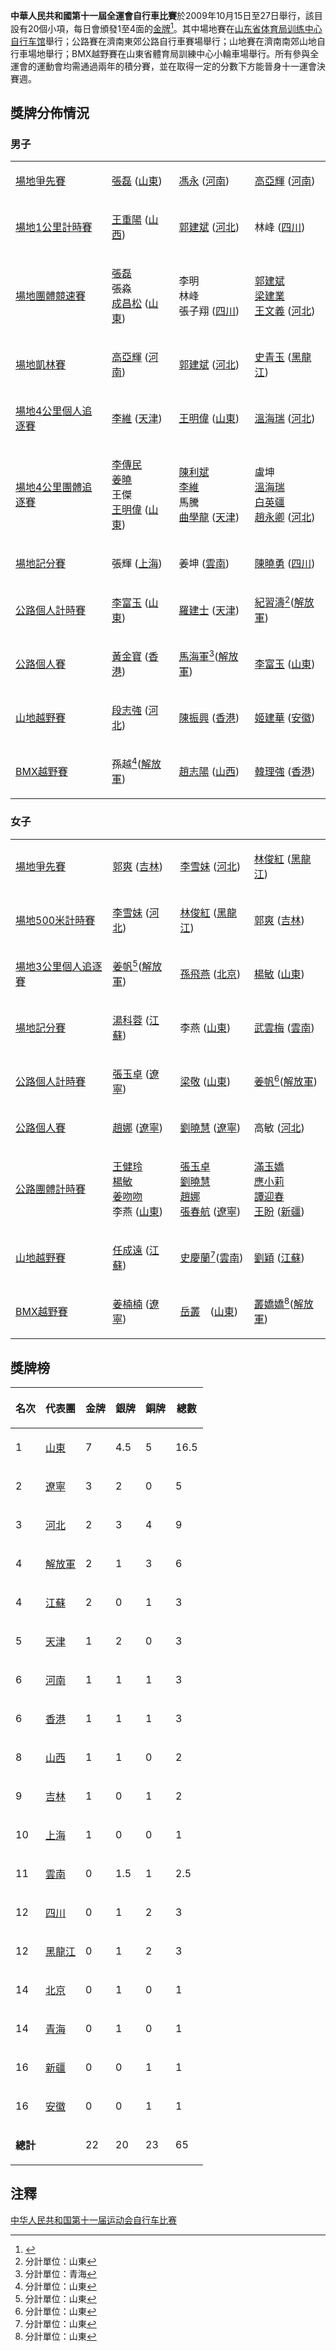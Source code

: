 '''中華人民共和國第十一屆全運會自行車比賽'''於2009年10月15日至27日舉行，該目設有20個小項，每日會頒發1至4面的[[金牌|金牌]]<ref>{{Cite web |url=http://result.11th-games.org.cn/zh-cn/Schedule_cn.aspx |title=十一運會賽程表 |accessdate=2009-09-15 |archive-date=2009-07-20 |archive-url=https://web.archive.org/web/20090720113232/http://result.11th-games.org.cn/zh-cn/Schedule_cn.aspx |dead-url=no }}</ref>。其中場地賽在[[山东省体育局训练中心自行车馆|山东省体育局训练中心自行车馆]]舉行；公路賽在濟南東郊公路自行車賽場舉行；山地賽在濟南南郊山地自行車場地舉行；BMX越野賽在山東省體育局訓練中心小輪車場舉行。所有參與全運會的運動會均需通過兩年的積分賽，並在取得一定的分數下方能晉身十一運會決賽週。

==獎牌分佈情況==
===男子===
{| {{MedalistTable|type=項目|style=font-size:small;}}
|-
|[[中華人民共和國第十一屆全運會自行車比賽_－_男子場地爭先賽|場地爭先賽]]
| [[張磊_(自行車運動員)|張磊]] ([[山東|山東]])
| [[馮永|馮永]] ([[河南|河南]])
| [[高亞輝|高亞輝]] ([[河南|河南]])
|-
|[[中華人民共和國第十一屆全運會自行車比賽_－_男子場地1公里計時賽|場地1公里計時賽]]
| [[王重陽|王重陽]] ([[山西|山西]])
| [[郭建斌|郭建斌]] ([[河北|河北]])
| 林峰 ([[四川|四川]])
|-
|[[中华人民共和国第十一届全运会自行车比赛_－_男子场地团体竞速赛|場地團體競速賽]]
| [[張磊_(自行車運動員)|張磊]]<br>張淼<br>[[成昌松|成昌松]] ([[山東|山東]])
| 李明<br>林峰<br>張子翔 ([[四川|四川]])
| [[郭建斌|郭建斌]]<br>[[梁建業|梁建業]]<br>[[王文義|王文義]] ([[河北|河北]])
|-
|[[中华人民共和国第十一届全运会自行车比赛_－_男子场地凯林赛|場地凱林賽]]
| [[高亞輝|高亞輝]] ([[河南|河南]])
| [[郭建斌|郭建斌]] ([[河北|河北]])
| [[史青玉|史青玉]] ([[黑龍江省|黑龍江]])
|-
|[[中華人民共和國第十一屆全運會自行車比賽_－_男子場地4公里個人追逐賽|場地4公里個人追逐賽]]
| [[李維_(自行車運動員)|李維]] ([[天津|天津]])
| [[王明偉|王明偉]] ([[山東|山東]])
| [[溫海瑞|溫海瑞]] ([[河北|河北]])
|-
|[[中華人民共和國第十一屆全運會自行車比賽－男子場地4公里團體追逐賽|場地4公里團體追逐賽]]
| [[李傳民|李傳民]]<br>[[姜曉|姜曉]]<br>王傑<br>[[王明偉|王明偉]] ([[山東|山東]])
| [[陳利斌|陳利斌]]<br>[[李維_(自行車運動員)|李維]]<br>馬騰<br>[[曲學龍|曲學龍]] ([[天津|天津]])
| 盧坤<br>[[溫海瑞|溫海瑞]]<br>[[白英疆|白英疆]]<br>[[趙永卿|趙永卿]] ([[河北|河北]])
|-
|[[中華人民共和國第十一屆全運會自行車比賽_－_男子場地記分賽|場地記分賽]]
| 張輝 ([[上海|上海]])
| 姜坤 ([[雲南|雲南]])
| [[陳曉勇|陳曉勇]] ([[四川|四川]])
|-
|[[中華人民共和國第十一屆全運會自行車比賽_－_男子公路個人計時賽|公路個人計時賽]]
| [[李富玉|李富玉]] ([[山東|山東]])
| [[羅建士|羅建士]] ([[天津|天津]])
| [[紀習濤|紀習濤]]<ref name="魯">分計單位：山東</ref>([[解放軍|解放軍]])
|-
|[[中華人民共和國第十一屆全運會自行車比賽_－_男子公路個人賽|公路個人賽]]
| [[黃金寶|黃金寶]] ([[香港|香港]])
| [[馬海軍|馬海軍]]<ref>分計單位：青海</ref>([[解放軍|解放軍]])
| [[李富玉|李富玉]] ([[山東|山東]])
|-
|[[中華人民共和國第十一屆全運會自行車比賽_－_男子山地越野時賽|山地越野賽]]
| [[段志強|段志強]] ([[河北|河北]])
| [[陳振興|陳振興]] ([[香港|香港]])
| [[姬建華|姬建華]] ([[安徽|安徽]])
|-
|[[中華人民共和國第十一屆全運會自行車比賽_－_男子BMX越野賽|BMX越野賽]]
| 孫越<ref name="魯">分計單位：山東</ref>([[解放軍|解放軍]])
| [[趙志陽|趙志陽]] ([[山西|山西]])
| [[韓理強|韓理強]] ([[香港|香港]])
|}

===女子===
{| {{MedalistTable|type=項目|style=font-size:small;}}
|-
|[[中華人民共和國第十一屆全運會自行車比賽_－_女子場地爭先賽|場地爭先賽]]
| [[郭爽|郭爽]] ([[吉林|吉林]])
| [[李雪妹|李雪妹]] ([[河北|河北]])
| [[林俊紅|林俊紅]] ([[黑龍江省|黑龍江]])
|-
|[[中華人民共和國第十一屆全運會自行車比賽_－_女子場地500米計時賽|場地500米計時賽]]
| [[李雪妹|李雪妹]] ([[河北|河北]])
| [[林俊紅|林俊紅]] ([[黑龍江省|黑龍江]])
| [[郭爽|郭爽]] ([[吉林|吉林]])
|-
|[[中華人民共和國第十一屆全運會自行車比賽_－_女子場地3公里個人追逐賽|場地3公里個人追逐賽]]
| [[姜帆_(自行车运动员)|姜帆]]<ref name="魯">分計單位：山東</ref>([[解放軍|解放軍]])
| [[孫飛燕|孫飛燕]] ([[北京|北京]])
| [[楊敏|楊敏]] ([[山東|山東]])
|-
|[[中華人民共和國第十一屆全運會自行車比賽_－_女子場地記分賽|場地記分賽]]
| [[湯科蓉|湯科蓉]] ([[江蘇|江蘇]])
| 李燕 ([[山東|山東]])
| [[武雲梅|武雲梅]] ([[雲南|雲南]])
|-
|[[中華人民共和國第十一屆全運會自行車比賽_－_女子公路個人計時賽|公路個人計時賽]]
| [[張玉卓|張玉卓]] ([[遼寧|遼寧]])
| [[梁敬|梁敬]] ([[山東|山東]])
| [[姜帆_(自行车运动员)|姜帆]]<ref name="魯">分計單位：山東</ref>([[解放軍|解放軍]])
|-
|[[中華人民共和國第十一屆全運會自行車比賽_－_女子公路個人賽|公路個人賽]]
| [[趙娜|趙娜]] ([[遼寧|遼寧]])
| [[劉曉慧|劉曉慧]] ([[遼寧|遼寧]])
| 高敏 ([[河北|河北]])
|-
|[[中華人民共和國第十一屆全運會自行車比賽_－_女子公路團體計時賽|公路團體計時賽]]
| [[王健玲|王健玲]]<br>[[楊敏|楊敏]]<br>[[姜吻吻|姜吻吻]]<br>李燕 ([[山東|山東]])
| [[張玉卓|張玉卓]]<br>[[劉曉慧|劉曉慧]]<br>[[趙娜|趙娜]]<br>[[張春航|張春航]] ([[遼寧|遼寧]])
| [[滿玉嬌|滿玉嬌]]<br>[[應小莉|應小莉]]<br>[[譚迎春|譚迎春]]<br>[[王盼|王盼]] ([[新疆|新疆]])
|-
|[[中華人民共和國第十一屆全運會自行車比賽_－_女子山地越野賽|山地越野賽]]
| [[任成遠|任成遠]] ([[江蘇|江蘇]])
| [[史慶蘭|史慶蘭]]<ref name="魯">分計單位：山東</ref>([[雲南|雲南]])
| [[劉穎|劉穎]] ([[江蘇|江蘇]])
|-
|[[中華人民共和國第十一屆全運會自行車比賽_－_女子BMX越野賽|BMX越野賽]]
| [[姜楠楠|姜楠楠]] ([[遼寧|遼寧]])
| [[岳叢|岳叢]]　([[山東|山東]])
| [[叢嬌嬌|叢嬌嬌]]<ref name="魯">分計單位：山東</ref>([[解放軍|解放軍]])
|}

==獎牌榜==
{| class="wikitable" 
|- 
!名次!!代表團!!金牌!!銀牌!!銅牌!!總數
|-
|1||[[山東|山東]]||7||4.5||5||16.5
|-
|2||[[遼寧|遼寧]]||3||2||0||5
|-
|3||[[河北|河北]]||2||3||4||9
|-
|4||[[解放軍|解放軍]]||2||1||3||6
|-
|4||[[江蘇|江蘇]]||2||0||1||3
|-
|5||[[天津|天津]]||1||2||0||3
|-
|6||[[河南|河南]]||1||1||1||3
|-
|6||[[香港|香港]]||1||1||1||3
|-
|8||[[山西|山西]]||1||1||0||2
|-
|9||[[吉林|吉林]]||1||0||1||2
|-
|10||[[上海|上海]]||1||0||0||1
|-
|11||[[雲南|雲南]]||0||1.5||1||2.5
|-
|12||[[四川|四川]]||0||1||2||3
|-
|12||[[黑龍江省|黑龍江]]||0||1||2||3
|-
|14||[[北京|北京]]||0||1||0||1
|-
|14||[[青海|青海]]||0||1||0||1
|-
|16||[[新疆|新疆]]||0||0||1||1
|-
|16||[[安徽|安徽]]||0||0||1||1
|-
|colspan=2|'''總計'''||22||20||23||65
|}

==注釋==
<references/>

{{中华人民共和国第十一届运动会}}

[[Category:中华人民共和国第十一届运动会自行车比赛|]]